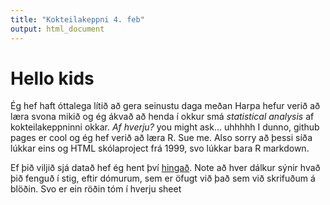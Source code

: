 ```yaml
---
title: "Kokteilakeppni 4. feb"
output: html_document
---
```


# Hello kids

Ég hef haft óttalega lítið að gera seinustu daga meðan Harpa hefur verið að læra svona mikið og ég ákvað að henda í okkur smá *statistical analysis* af kokteilakeppninni okkar. *Af hverju?* you might ask... uhhhhh I dunno, github pages er cool og ég hef verið að læra R. Sue me. Also sorry að þessi síða lúkkar eins og HTML skólaproject frá 1999, svo lúkkar bara R markdown.

Ef þið viljið sjá datað hef ég hent því [hingað](https://docs.google.com/spreadsheets/d/1W29bIe_DUZgTCk9h8yACCU380T6xmR7NblG0IQF-tH8/edit?usp=sharing). Note að hver dálkur sýnir hvað þið fenguð í stig, eftir dómurum, sem er öfugt við það sem við skrifuðum á blöðin. Svo er ein röðin tóm í hverju sheet

```r

```
